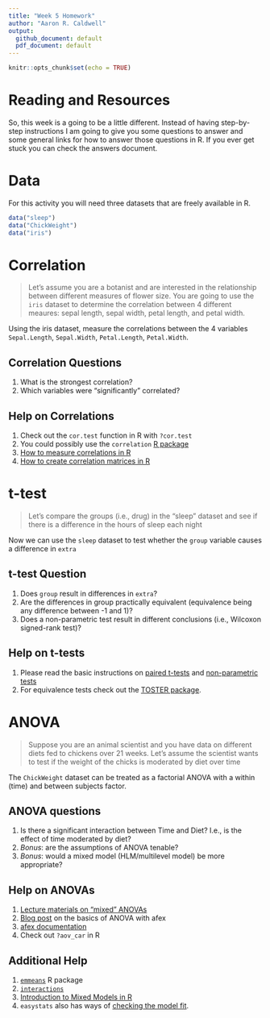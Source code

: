 ```yaml
---
title: "Week 5 Homework"
author: "Aaron R. Caldwell"
output: 
  github_document: default
  pdf_document: default
---
```


```r
knitr::opts_chunk$set(echo = TRUE)
```

# Reading and Resources

So, this week is a going to be a little different. Instead of having step-by-step instructions I am going to give you some questions to answer and some general links for how to answer those questions in R. If you ever get stuck you can check the answers document.

# Data

For this activity you will need three datasets that are freely available in R.

```r
data("sleep")
data("ChickWeight")
data("iris")
```

# Correlation

> Let's assume you are a botanist and are interested in the relationship between different measures of flower size. You are going to use the `iris` dataset to determine the correlation between 4 different meaures: sepal length, sepal width, petal length, and petal width.

Using the iris dataset, measure the correlations between the 4 variables `Sepal.Length`, `Sepal.Width`, `Petal.Length`, `Petal.Width`.

## Correlation Questions
1. What is the strongest correlation?
2. Which variables were "significantly" correlated?

## Help on Correlations
1. Check out the `cor.test` function in R with `?cor.test`
2. You could possibly use the `correlation` [R package](https://easystats.github.io/correlation/)
3. [How to measure correlations in R](http://www.sthda.com/english/wiki/correlation-test-between-two-variables-in-r)
3. [How to create correlation matrices in R](http://www.sthda.com/english/wiki/correlation-matrix-a-quick-start-guide-to-analyze-format-and-visualize-a-correlation-matrix-using-r-software#compute-correlation-matrix)

\newpage

# t-test

> Let's compare the groups (i.e., drug) in the "sleep" dataset and see if there is a difference in the hours of sleep each night 

Now we can use the `sleep` dataset to test whether the `group` variable causes a difference in `extra`

## t-test Question
1. Does `group` result in differences in `extra`?
2. Are the differences in group practically equivalent (equivalence being any difference between -1 and 1)?
3. Does a non-parametric test result in different conclusions (i.e., Wilcoxon signed-rank test)?

## Help on t-tests
1. Please read the basic instructions on [paired t-tests](http://www.sthda.com/english/wiki/paired-samples-t-test-in-r) and [non-parametric tests](http://www.sthda.com/english/wiki/paired-samples-wilcoxon-test-in-r)
2. For equivalence tests check out the [TOSTER package](https://aaroncaldwell.us/TOSTERpkg/articles/IntroTOSTt.html).

\newpage

# ANOVA

> Suppose you are an animal scientist and you have data on different diets fed to chickens over 21 weeks. Let's assume the scientist wants to test if the weight of the chicks is moderated by diet over time

The `ChickWeight` dataset can be treated as a factorial ANOVA with a within (time) and between subjects factor.

## ANOVA questions
1. Is there a significant interaction between Time and Diet? I.e., is the effect of time moderated by diet?
2. *Bonus*: are the assumptions of ANOVA tenable?
3. *Bonus*: would a mixed model (HLM/multilevel model) be more appropriate?

## Help on ANOVAs
1. [Lecture materials on "mixed" ANOVAs](https://ademos.people.uic.edu/Chapter21.html#129_run_anova)
2. [Blog post](https://tysonbarrett.com/jekyll/update/2018/03/14/afex_anova/) on the basics of ANOVA with afex
3. [afex documentation](https://cran.r-project.org/web/packages/afex/vignettes/afex_anova_example.html)
4. Check out `?aov_car` in R

## Additional Help
1. [`emmeans`](https://cran.r-project.org/web/packages/emmeans/index.html) R package
2. [`interactions`](https://cran.r-project.org/web/packages/interactions/index.html)
3. [Introduction to Mixed Models in R](https://ourcodingclub.github.io/tutorials/mixed-models/)
4. `easystats` also has ways of [checking the model fit](https://easystats.github.io/see/).